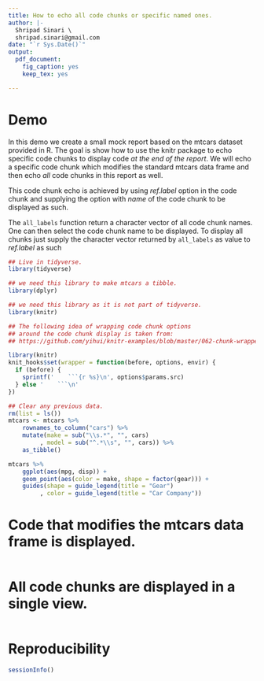 ```yaml
---
title: How to echo all code chunks or specific named ones.
author: |-
  Shripad Sinari \
  shripad.sinari@gmail.com 
date: "`r Sys.Date()`"
output:
  pdf_document:
    fig_caption: yes
    keep_tex: yes

---
```


# Demo

In this demo we create a small mock report based on the mtcars dataset provided
in R. The goal is show how to use the knitr package to echo specific code chunks
to display code _at the end of the report_. We will echo a specific code chunk
which modifies the standard mtcars data frame and then echo _all_ code chunks in
this report as well.

This code chunk echo is achieved by using _ref.label_ option in the code chunk
and supplying the option with _name_ of the code chunk to be displayed as such.

The `all_labels` function return a character vector of all code chunk names. One
can then select the code chunk name to be displayed. To display all chunks just
supply the character vector returned by `all_labels` as value to _ref.label_ as
such

```r

## Live in tidyverse.
library(tidyverse)

## we need this library to make mtcars a tibble.
library(dplyr)

## we need this library as it is not part of tidyverse.
library(knitr) 

## The following idea of wrapping code chunk options
## around the code chunk display is taken from:
## https://github.com/yihui/knitr-examples/blob/master/062-chunk-wrapper.Rmd

library(knitr)
knit_hooks$set(wrapper = function(before, options, envir) {
  if (before) {
    sprintf('    ```{r %s}\n', options$params.src)
  } else '    ```\n'
})

```

```r
## Clear any previous data.
rm(list = ls())
mtcars <- mtcars %>%
    rownames_to_column("cars") %>%
    mutate(make = sub("\\s.*", "", cars)
         , model = sub("^.*\\s", "", cars)) %>%
    as_tibble()

```

```r

mtcars %>%
    ggplot(aes(mpg, disp)) +
    geom_point(aes(color = make, shape = factor(gear))) +
    guides(shape = guide_legend(title = "Gear")
         , color = guide_legend(title = "Car Company"))

```


\clearpage

# Code that modifies the mtcars data frame is displayed.

```r

```

\clearpage

# All code chunks are displayed in a single view.

```r

```

\clearpage

# Reproducibility

```r
sessionInfo()
```


